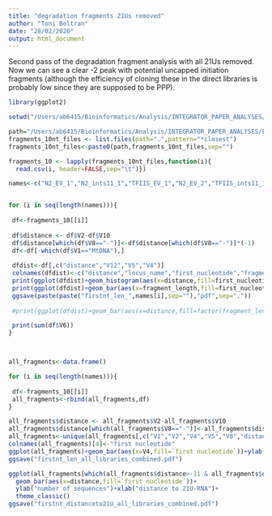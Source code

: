 ```yaml
---
title: "degradation fragments 21Us removed"
author: "Toni Beltran"
date: "28/02/2020"
output: html_document
---
```


Second pass of the degradation fragment analysis with all 21Us removed.
Now we can see a clear -2 peak with potential uncapped initiation fragments (although the efficiency of cloning these in the direct libraries is probably low since they are supposed to be PPP).

```r

library(ggplot2)

setwd("/Users/ab6415/Bioinformatics/Analysis/INTEGRATOR_PAPER_ANALYSES/Fig4_FigS5_degradationfragments_firstpeak_cleanup/secondpass_removing_annotated_21Us_and_nearby21Us/fragments/")

path="/Users/ab6415/Bioinformatics/Analysis/INTEGRATOR_PAPER_ANALYSES/Fig4_FigS5_degradationfragments_firstpeak_cleanup/secondpass_removing_annotated_21Us_and_nearby21Us/fragments/"
fragments_10nt_files <- list.files(path=".",pattern="*closest")
fragments_10nt_files<-paste0(path,fragments_10nt_files,sep="")

fragments_10 <- lapply(fragments_10nt_files,function(i){
  read.csv(i, header=FALSE,sep="\t")})

names<-c("N2_EV_1","N2_ints11_1","TFIIS_EV_1","N2_EV_2","TFIIS_ints11_1","N2_ints11_2","TFIIS_EV_2","TFIIS_ints11_2")


for (i in seq(length(names))){
  
 df<-fragments_10[[i]]
  
 df$distance <- df$V2-df$V10
 df$distance[which(df$V8=="-")]<-df$distance[which(df$V8=="-")]*(-1)
 df<-df[-which(df$V1=="MtDNA"),]
 
 dfdist<-df[,c("distance","V12","V5","V4")]
 colnames(dfdist)<-c("distance","locus_name","first_nucleotide","fragment_length")
 print(ggplot(dfdist)+geom_histogram(aes(x=distance,fill=first_nucleotide),breaks=seq(-10,10))+theme_classic()+ggtitle(names[i])+xlab("distance to 21U-RNA")+ylab("number of sequences"))
 print(ggplot(dfdist)+geom_bar(aes(x=fragment_length,fill=first_nucleotide))+theme_classic()+coord_cartesian(xlim=c(0,50))+ggtitle(names[i])+xlab("fragment length")+ylab("number of sequences"))
 ggsave(paste(paste("firstnt_len_",names[i],sep=""),"pdf",sep="."))
 
 #print(ggplot(dfdist)+geom_bar(aes(x=distance,fill=factor(fragment_length)),breaks=seq(-10,10))+theme_classic())

 print(sum(df$V6))
}



all_fragments<-data.frame()

for (i in seq(length(names))){
  
 df<-fragments_10[[i]]
 all_fragments<-rbind(all_fragments,df)
}

all_fragments$distance <- all_fragments$V2-all_fragments$V10
all_fragments$distance[which(all_fragments$V8=="-")]<-all_fragments$distance[which(all_fragments$V8=="-")]*(-1)
all_fragments<-unique(all_fragments[,c("V1","V2","V4","V5","V8","distance")])
colnames(all_fragments)[4]<-"first nucleotide"
ggplot(all_fragments)+geom_bar(aes(x=V4,fill=`first nucleotide`))+ylab("number of sequences")+xlab("length (nt)")+theme_classic()
ggsave("firstnt_len_all_libraries_combined.pdf")

ggplot(all_fragments[which(all_fragments$distance>-11 & all_fragments$distance<11),])+
  geom_bar(aes(x=distance,fill=`first nucleotide`))+
  ylab("number of sequences")+xlab("distance to 21U-RNA")+
  theme_classic()
ggsave("firstnt_distanceto21U_all_libraries_combined.pdf")

```




